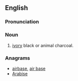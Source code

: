 ==English==

===Pronunciation===
{{a|US}} {{IPA|/ə.ˈbeɪ.sɚ/}}

===Noun===
{{en-noun}}

# [[ivory]] black or animal charcoal.
#: {{color panel|413633}}

===Anagrams===
* [[airbase#English|airbase]], [[air base#English|air base]]
* [[Arabise#English|Arabise]]